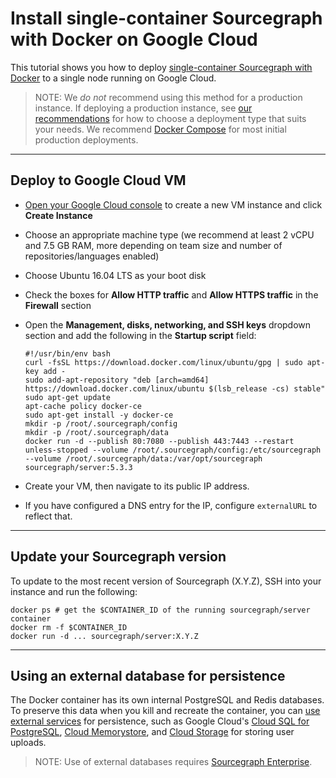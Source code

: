 # Install single-container Sourcegraph with Docker on Google Cloud

This tutorial shows you how to deploy [single-container Sourcegraph with Docker](/admin/deploy/docker-single-container/) to a single node running on Google Cloud.

> NOTE: We *do not* recommend using this method for a production instance. If deploying a production instance, see [our recommendations](/admin/deploy/) for how to choose a deployment type that suits your needs. We recommend [Docker Compose](/admin/deploy/docker-compose/google_cloud) for most initial production deployments.

---

## Deploy to Google Cloud VM

- [Open your Google Cloud console](https://console.cloud.google.com/compute/instances) to create a new VM instance and click **Create Instance**
- Choose an appropriate machine type (we recommend at least 2 vCPU and 7.5 GB RAM, more depending on team size and number of repositories/languages enabled)
- Choose Ubuntu 16.04 LTS as your boot disk
- Check the boxes for **Allow HTTP traffic** and **Allow HTTPS traffic** in the **Firewall** section
- Open the **Management, disks, networking, and SSH keys** dropdown section and add the following in the **Startup script** field:

  ```
  #!/usr/bin/env bash
  curl -fsSL https://download.docker.com/linux/ubuntu/gpg | sudo apt-key add -
  sudo add-apt-repository "deb [arch=amd64] https://download.docker.com/linux/ubuntu $(lsb_release -cs) stable"
  sudo apt-get update
  apt-cache policy docker-ce
  sudo apt-get install -y docker-ce
  mkdir -p /root/.sourcegraph/config
  mkdir -p /root/.sourcegraph/data
  docker run -d --publish 80:7080 --publish 443:7443 --restart unless-stopped --volume /root/.sourcegraph/config:/etc/sourcegraph --volume /root/.sourcegraph/data:/var/opt/sourcegraph sourcegraph/server:5.3.3
  ```

- Create your VM, then navigate to its public IP address.

- If you have configured a DNS entry for the IP, configure `externalURL` to reflect that.

---

## Update your Sourcegraph version

To update to the most recent version of Sourcegraph (X.Y.Z), SSH into your instance and run the following:

```
docker ps # get the $CONTAINER_ID of the running sourcegraph/server container
docker rm -f $CONTAINER_ID
docker run -d ... sourcegraph/server:X.Y.Z
```

---

## Using an external database for persistence

The Docker container has its own internal PostgreSQL and Redis databases. To preserve this data when you kill and recreate the container, you can [use external services](/admin/external_services/) for persistence, such as Google Cloud's [Cloud SQL for PostgreSQL](https://cloud.google.com/sql/docs/postgres/), [Cloud Memorystore](https://cloud.google.com/memorystore/), and [Cloud Storage](https://cloud.google.com/storage) for storing user uploads.

> NOTE: Use of external databases requires [Sourcegraph Enterprise](https://about.sourcegraph.com/pricing).
